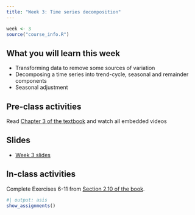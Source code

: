 ```yaml
---
title: "Week 3: Time series decomposition"
---
```


```r
week <- 3
source("course_info.R")
```

## What you will learn this week

* Transforming data to remove some sources of variation
* Decomposing a time series into trend-cycle, seasonal and remainder components
* Seasonal adjustment

## Pre-class activities

Read [Chapter 3 of the textbook](https://otexts.com/fpp3/decomposition.html) and watch all embedded videos

## Slides

* [Week 3 slides](https://raw.githubusercontent.com/numbats/af/main/slides/week3.pdf)

## In-class activities

Complete Exercises 6-11 from [Section 2.10 of the book](https://otexts.com/fpp3/graphics-exercises.html).


```r
#| output: asis
show_assignments()
```

